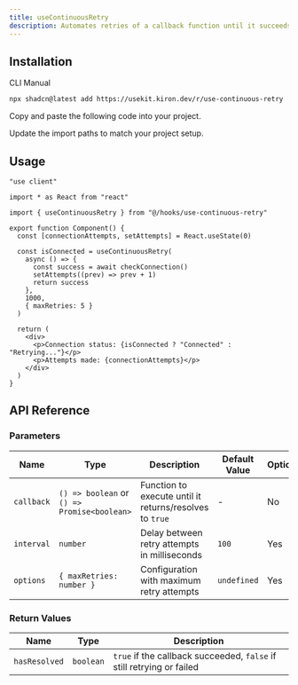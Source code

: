 ```yaml
---
title: useContinuousRetry
description: Automates retries of a callback function until it succeeds with useContinuousRetry.
---
```


## Installation

<Tabs defaultValue="cli">

<TabsList>
  <TabsTrigger value="cli">CLI</TabsTrigger>
  <TabsTrigger value="manual">Manual</TabsTrigger>
</TabsList>

<TabsContent value="cli">

```bash
npx shadcn@latest add https://usekit.kiron.dev/r/use-continuous-retry
```

</TabsContent>

<TabsContent value="manual">

<Steps>

<Step>Copy and paste the following code into your project.</Step>

<ComponentSource name="use-continuous-retry" />

<Step>Update the import paths to match your project setup.</Step>

</Steps>

</TabsContent>

</Tabs>

## Usage

```tsx {5, 10-18}
"use client"

import * as React from "react"

import { useContinuousRetry } from "@/hooks/use-continuous-retry"

export function Component() {
  const [connectionAttempts, setAttempts] = React.useState(0)

  const isConnected = useContinuousRetry(
    async () => {
      const success = await checkConnection()
      setAttempts((prev) => prev + 1)
      return success
    },
    1000,
    { maxRetries: 5 }
  )

  return (
    <div>
      <p>Connection status: {isConnected ? "Connected" : "Retrying..."}</p>
      <p>Attempts made: {connectionAttempts}</p>
    </div>
  )
}
```

## API Reference

### Parameters

| Name       | Type                                        | Description                                             | Default Value | Optional |
| ---------- | ------------------------------------------- | ------------------------------------------------------- | ------------- | -------- |
| `callback` | `() => boolean` or `() => Promise<boolean>` | Function to execute until it returns/resolves to `true` | -             | No       |
| `interval` | `number`                                    | Delay between retry attempts in milliseconds            | `100`         | Yes      |
| `options`  | `{ maxRetries: number }`                    | Configuration with maximum retry attempts               | `undefined`   | Yes      |

### Return Values

| Name          | Type      | Description                                                           |
| ------------- | --------- | --------------------------------------------------------------------- |
| `hasResolved` | `boolean` | `true` if the callback succeeded, `false` if still retrying or failed |
